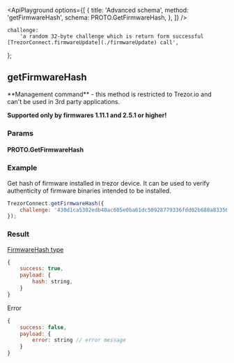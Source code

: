 


<ApiPlayground
    options={[
        {
            title: 'Advanced schema',
            method: 'getFirmwareHash',
            schema: PROTO.GetFirmwareHash,
        },
    ]}
/>

    challenge:
        'a random 32-byte challenge which is return form successful [TrezorConnect.firmwareUpdate](./firmwareUpdate) call',
};

## getFirmwareHash

<Callout type="error" emoji="️🚫">
    **Management command** - this method is restricted to Trezor.io and can't be used in 3rd party
    applications.
</Callout>

<Callout type="info">**Supported only by firmwares 1.11.1 and 2.5.1 or higher!**</Callout>

### Params

<CommonParamsLink />

#### PROTO.GetFirmwareHash

<ParamsTable schema={PROTO.GetFirmwareHash} descriptions={paramDescriptions} />

### Example

Get hash of firmware installed in trezor device. It can be used to verify authenticity of firmware binaries intended to be installed.

```javascript
TrezorConnect.getFirmwareHash({
    challenge: '430d1ca5302edb40ac605e0ba61dc50928779336fdd02b688a833564c178307c',
});
```

### Result

[FirmwareHash type](https://github.com/trezor/trezor-suite/blob/develop/packages/protobuf/src/messages.ts)

```javascript
{
    success: true,
    payload: {
        hash: string,
    }
}
```

Error

```javascript
{
    success: false,
    payload: {
        error: string // error message
    }
}
```
